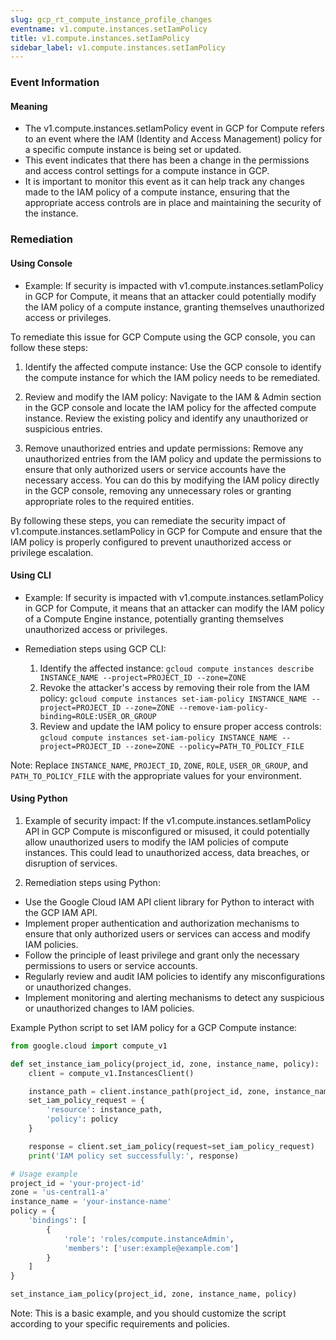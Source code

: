 ```yaml
--- 
slug: gcp_rt_compute_instance_profile_changes
eventname: v1.compute.instances.setIamPolicy
title: v1.compute.instances.setIamPolicy
sidebar_label: v1.compute.instances.setIamPolicy
---
```

                       
### Event Information

#### Meaning

- The v1.compute.instances.setIamPolicy event in GCP for Compute refers to an event where the IAM (Identity and Access Management) policy for a specific compute instance is being set or updated.
- This event indicates that there has been a change in the permissions and access control settings for a compute instance in GCP.
- It is important to monitor this event as it can help track any changes made to the IAM policy of a compute instance, ensuring that the appropriate access controls are in place and maintaining the security of the instance.

### Remediation

#### Using Console

- Example: If security is impacted with v1.compute.instances.setIamPolicy in GCP for Compute, it means that an attacker could potentially modify the IAM policy of a compute instance, granting themselves unauthorized access or privileges.

To remediate this issue for GCP Compute using the GCP console, you can follow these steps:

1. Identify the affected compute instance: Use the GCP console to identify the compute instance for which the IAM policy needs to be remediated.

2. Review and modify the IAM policy: Navigate to the IAM & Admin section in the GCP console and locate the IAM policy for the affected compute instance. Review the existing policy and identify any unauthorized or suspicious entries.

3. Remove unauthorized entries and update permissions: Remove any unauthorized entries from the IAM policy and update the permissions to ensure that only authorized users or service accounts have the necessary access. You can do this by modifying the IAM policy directly in the GCP console, removing any unnecessary roles or granting appropriate roles to the required entities.

By following these steps, you can remediate the security impact of v1.compute.instances.setIamPolicy in GCP for Compute and ensure that the IAM policy is properly configured to prevent unauthorized access or privilege escalation.

#### Using CLI

- Example: If security is impacted with v1.compute.instances.setIamPolicy in GCP for Compute, it means that an attacker can modify the IAM policy of a Compute Engine instance, potentially granting themselves unauthorized access or privileges.

- Remediation steps using GCP CLI:
  1. Identify the affected instance: `gcloud compute instances describe INSTANCE_NAME --project=PROJECT_ID --zone=ZONE`
  2. Revoke the attacker's access by removing their role from the IAM policy: `gcloud compute instances set-iam-policy INSTANCE_NAME --project=PROJECT_ID --zone=ZONE --remove-iam-policy-binding=ROLE:USER_OR_GROUP`
  3. Review and update the IAM policy to ensure proper access controls: `gcloud compute instances set-iam-policy INSTANCE_NAME --project=PROJECT_ID --zone=ZONE --policy=PATH_TO_POLICY_FILE`

Note: Replace `INSTANCE_NAME`, `PROJECT_ID`, `ZONE`, `ROLE`, `USER_OR_GROUP`, and `PATH_TO_POLICY_FILE` with the appropriate values for your environment.

#### Using Python

1. Example of security impact: If the v1.compute.instances.setIamPolicy API in GCP Compute is misconfigured or misused, it could potentially allow unauthorized users to modify the IAM policies of compute instances. This could lead to unauthorized access, data breaches, or disruption of services.

2. Remediation steps using Python:

- Use the Google Cloud IAM API client library for Python to interact with the GCP IAM API.
- Implement proper authentication and authorization mechanisms to ensure that only authorized users or services can access and modify IAM policies.
- Follow the principle of least privilege and grant only the necessary permissions to users or service accounts.
- Regularly review and audit IAM policies to identify any misconfigurations or unauthorized changes.
- Implement monitoring and alerting mechanisms to detect any suspicious or unauthorized changes to IAM policies.

Example Python script to set IAM policy for a GCP Compute instance:

```python
from google.cloud import compute_v1

def set_instance_iam_policy(project_id, zone, instance_name, policy):
    client = compute_v1.InstancesClient()

    instance_path = client.instance_path(project_id, zone, instance_name)
    set_iam_policy_request = {
        'resource': instance_path,
        'policy': policy
    }

    response = client.set_iam_policy(request=set_iam_policy_request)
    print('IAM policy set successfully:', response)

# Usage example
project_id = 'your-project-id'
zone = 'us-central1-a'
instance_name = 'your-instance-name'
policy = {
    'bindings': [
        {
            'role': 'roles/compute.instanceAdmin',
            'members': ['user:example@example.com']
        }
    ]
}

set_instance_iam_policy(project_id, zone, instance_name, policy)
```

Note: This is a basic example, and you should customize the script according to your specific requirements and policies.


 